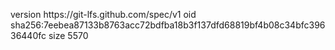 version https://git-lfs.github.com/spec/v1
oid sha256:7eebea87133b8763acc72bdfba18b3f137dfd68819bf4b08c34bfc39636440fc
size 5570
